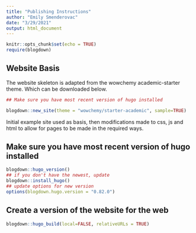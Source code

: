 ```yaml
---
title: "Publishing Instructions"
author: "Emily Smenderovac"
date: "3/29/2021"
output: html_document
---
```


```r
knitr::opts_chunk$set(echo = TRUE)
require(blogdown)
```

## Website Basis

The website skeleton is adapted from the wowchemy academic-starter theme. Which can be downloaded below.

```r
## Make sure you have most recent version of hugo installed

blogdown::new_site(theme = "wowchemy/starter-academic", sample=TRUE)

```

Initial example site used as basis, then modifications made to css, js and html to allow for pages to be made in the required ways.

## Make sure you have most recent version of hugo installed

```r
blogdown::hugo_version()
## if you don't have the newest, update
blogdown::install_hugo()
## update options for new version
options(blogdown.hugo.version = "0.82.0")

```

## Create a version of the website for the web


```r
blogdown::hugo_build(local=FALSE, relativeURLs = TRUE)
```


